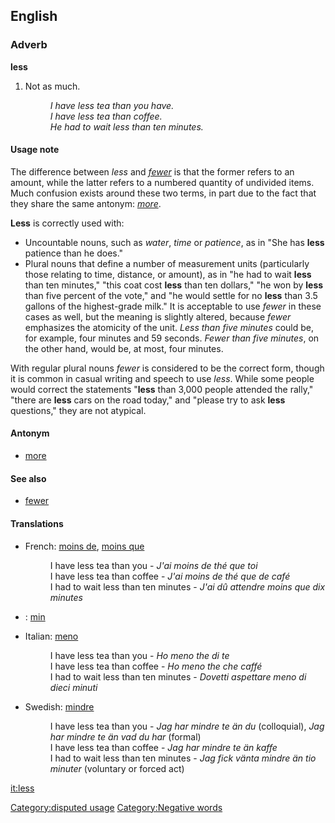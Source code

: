 ==English==
===Adverb===
'''less'''

#Not as much.
#:''I have less tea than you have.''
#:''I have less tea than coffee.''
#:''He had to wait less than ten minutes.''

====Usage note====
<!-- Changes made here should be reflected in the "Usage note" for FEWER -->
The difference between ''less'' and ''[[fewer]]'' is that the former refers to an amount, while the latter refers to a numbered quantity of undivided items.  Much confusion exists around these two terms, in part due to the fact that they share the same antonym: ''[[more]]''.

'''Less''' is correctly used with:
*Uncountable nouns, such as ''water'', ''time'' or ''patience'', as in "She has '''less''' patience than he does."
*Plural nouns that define a number of measurement units (particularly those relating to time, distance, or amount), as in "he had to wait '''less''' than ten minutes," "this coat cost '''less''' than ten dollars," "he won by '''less''' than five percent of the vote," and "he would settle for no '''less''' than 3.5 gallons of the highest-grade milk."  It is acceptable to use ''fewer'' in these cases as well, but the meaning is slightly altered, because ''fewer'' emphasizes the atomicity of the unit.  ''Less than five minutes'' could be, for example, four minutes and 59 seconds.  ''Fewer than five minutes'', on the other hand, would be, at most, four minutes.

With regular plural nouns ''fewer'' is considered to be the correct form, though it is common in casual writing and speech to use ''less''.  While some people would correct the statements "'''less''' than 3,000 people attended the rally," "there are '''less''' cars on the road today," and "please try to ask '''less''' questions," they are not atypical.
<!-- Changes made here should be reflected in the "Usage note" for FEWER -->

[[Category:disputed usage]]

====Antonym====
*[[more]]

====See also====
*[[fewer]]

====Translations====
*French: [[moins de]], [[moins que]]
*:I have less tea than you - ''J'ai moins de thé que toi''
*:I have less tea than coffee - ''J'ai moins de thé que de café'' 
*:I had to wait less than ten minutes - ''J'ai dû attendre moins que dix minutes''
* {{io}} : [[min]]
*Italian: [[meno]]
*:I have less tea than you - ''Ho meno the di te''
*:I have less tea than coffee - ''Ho meno the che caffé''
*:I had to wait less than ten minutes - ''Dovetti aspettare meno di dieci minuti''
*Swedish: [[mindre]]
*:I have less tea than you - ''Jag har mindre te än du'' (colloquial), ''Jag har mindre te än vad du har'' (formal)
*:I have less tea than coffee - ''Jag har mindre te än kaffe''
*:I had to wait less than ten minutes - ''Jag fick vänta mindre än tio minuter'' (voluntary or forced act)

[[it:less]]
[[Category:Negative words]]